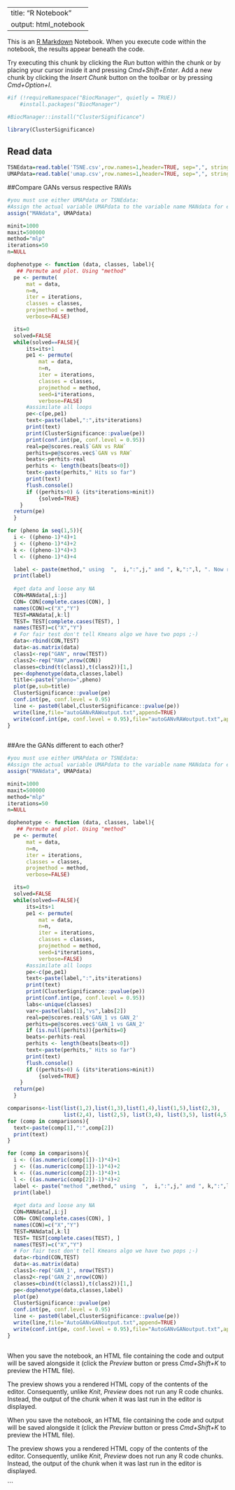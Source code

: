 
---
title: "R Notebook"
output: html_notebook
---

This is an [R Markdown](http://rmarkdown.rstudio.com) Notebook. When you execute code within the notebook, the results appear beneath the code. 

Try executing this chunk by clicking the *Run* button within the chunk or by placing your cursor inside it and pressing *Cmd+Shift+Enter*. 
Add a new chunk by clicking the *Insert Chunk* button on the toolbar or by pressing *Cmd+Option+I*.
```r
#if (!requireNamespace("BiocManager", quietly = TRUE))
    #install.packages("BiocManager")

#BiocManager::install("ClusterSignificance")

library(ClusterSignificance)

```

## Read data
```r
TSNEdata=read.table('TSNE.csv',row.names=1,header=TRUE, sep=",", stringsAsFactors = FALSE,  dec=".", fill=TRUE)
UMAPdata=read.table('umap.csv',row.names=1,header=TRUE, sep=",", stringsAsFactors = FALSE,  dec=".", fill=TRUE)
```

##Compare GANs versus respective RAWs
```r
#you must use either UMAPdata or TSNEdata:
#Assign the actual variable UMAPdata to the variable name MANdata for example
assign("MANdata", UMAPdata)

minit=1000
maxit=500000
method="mlp"
iterations=50
n=NULL

dophenotype <- function (data, classes, label){
   ## Permute and plot. Using "method"
  pe <- permute(
      mat = data, 
      n=n,
      iter = iterations, 
      classes = classes, 
      projmethod = method,
      verbose=FALSE)

  its=0
  solved=FALSE
  while(solved==FALSE){
      its=its+1
      pe1 <- permute(
          mat = data, 
          n=n,
          iter = iterations, 
          classes = classes, 
          projmethod = method,
          seed=i*iterations,
          verbose=FALSE)
      #assimilate all loops
      pe<-c(pe,pe1)
      text<-paste(label,":",its*iterations)
      print(text)
      print(ClusterSignificance::pvalue(pe))
      print(conf.int(pe, conf.level = 0.95))
      real=pe@scores.real$`GAN vs RAW`
      perhits=pe@scores.vec$`GAN vs RAW`
      beats<-perhits-real
      perhits <- length(beats[beats<0])
      text<-paste(perhits," Hits so far")
      print(text)
      flush.console()
      if ((perhits>0) & (its*iterations>minit))
          {solved=TRUE}
    }
  return(pe)
  } 

for (pheno in seq(1,5)){
  i <- ((pheno-1)*4)+1
  j <- ((pheno-1)*4)+2
  k <- ((pheno-1)*4)+3
  l <- ((pheno-1)*4)+4

  label <- paste(method," using  ",  i,":",j," and ", k,":",l, ". Now real iteration:" ,sep="")
  print(label)
  
  #get data and loose any NA
  CON=MANdata[,i:j]
  CON= CON[complete.cases(CON), ]
  names(CON)=c("X","Y")
  TEST=MANdata[,k:l]
  TEST= TEST[complete.cases(TEST), ]
  names(TEST)=c("X","Y")
  # For fair test don't tell Kmeans algo we have two pops ;-)
  data<-rbind(CON,TEST)
  data<-as.matrix(data)
  class1<-rep("GAN", nrow(TEST))
  class2<-rep("RAW",nrow(CON))
  classes=cbind(t(class1),t(class2))[1,]  
  pe<-dophenotype(data,classes,label)
  title<-paste("pheno=",pheno)
  plot(pe,sub=title)
  ClusterSignificance::pvalue(pe)
  conf.int(pe, conf.level = 0.95)
  line <- paste0(label,ClusterSignificance::pvalue(pe))
  write(line,file="autoGANvRAWoutput.txt",append=TRUE)
  write(conf.int(pe, conf.level = 0.95),file="autoGANvRAWoutput.txt",append=TRUE)
}
  

```

##Are the GANs different to each other?
```r
#you must use either UMAPdata or TSNEdata:
#Assign the actual variable UMAPdata to the variable name MANdata for example
assign("MANdata", UMAPdata)

minit=1000
maxit=500000
method="mlp"
iterations=50
n=NULL

dophenotype <- function (data, classes, label){
   ## Permute and plot. Using "method"
  pe <- permute(
      mat = data, 
      n=n,
      iter = iterations, 
      classes = classes, 
      projmethod = method,
      verbose=FALSE)

  its=0
  solved=FALSE
  while(solved==FALSE){
      its=its+1
      pe1 <- permute(
          mat = data, 
          n=n,
          iter = iterations, 
          classes = classes, 
          projmethod = method,
          seed=i*iterations,
          verbose=FALSE)
      #assimilate all loops
      pe<-c(pe,pe1)
      text<-paste(label,":",its*iterations)
      print(text)
      print(ClusterSignificance::pvalue(pe))
      print(conf.int(pe, conf.level = 0.95))
      labs<-unique(classes)
      var<-paste(labs[1],"vs",labs[2])
      real=pe@scores.real$'GAN_1 vs GAN_2'
      perhits=pe@scores.vec$'GAN_1 vs GAN_2'
      if (is.null(perhits)){perhits=0}
      beats<-perhits-real
      perhits <- length(beats[beats<0])
      text<-paste(perhits," Hits so far")
      print(text)
      flush.console()
      if ((perhits>0) & (its*iterations>minit))
          {solved=TRUE}
    }
  return(pe)
  } 

comparisons<-list(list(1,2),list(1,3),list(1,4),list(1,5),list(2,3), 
                  list(2,4), list(2,5), list(3,4), list(3,5), list(4,5))
for (comp in comparisons){
  text<-paste(comp[1],":",comp[2])
  print(text)
}

for (comp in comparisons){
  i <- ((as.numeric(comp[1])-1)*4)+1
  j <- ((as.numeric(comp[1])-1)*4)+2
  k <- ((as.numeric(comp[2])-1)*4)+1
  l <- ((as.numeric(comp[2])-1)*4)+2
  label <- paste("method ",method," using  ",  i,":",j," and ", k,":",l, ". Now real iteration:" ,sep="")
  print(label)
  
  #get data and loose any NA
  CON=MANdata[,i:j]
  CON= CON[complete.cases(CON), ]
  names(CON)=c("X","Y")
  TEST=MANdata[,k:l]
  TEST= TEST[complete.cases(TEST), ]
  names(TEST)=c("X","Y")
  # For fair test don't tell Kmeans algo we have two pops ;-)
  data<-rbind(CON,TEST)
  data<-as.matrix(data)
  class1<-rep('GAN_1', nrow(TEST))
  class2<-rep('GAN_2',nrow(CON))
  classes=cbind(t(class1),t(class2))[1,]  
  pe<-dophenotype(data,classes,label)
  plot(pe)
  ClusterSignificance::pvalue(pe)
  conf.int(pe, conf.level = 0.95)
  line <- paste0(label,ClusterSignificance::pvalue(pe))
  write(line,file="AutoGANvGANoutput.txt",append=TRUE)
  write(conf.int(pe, conf.level = 0.95),file="AutoGANvGANoutput.txt",append=TRUE)
}
  

```


When you save the notebook, an HTML file containing the code and output will be saved alongside it (click the *Preview* button or press *Cmd+Shift+K* to preview the HTML file). 

The preview shows you a rendered HTML copy of the contents of the editor. Consequently, unlike *Knit*, *Preview* does not run any R code chunks. Instead, the output of the chunk when it was last run in the editor is displayed.

When you save the notebook, an HTML file containing the code and output will be saved alongside it (click the *Preview* button or press *Cmd+Shift+K* to preview the HTML file). 

The preview shows you a rendered HTML copy of the contents of the editor. Consequently, unlike *Knit*, *Preview* does not run any R code chunks. Instead, the output of the chunk when it was last run in the editor is displayed.


```
